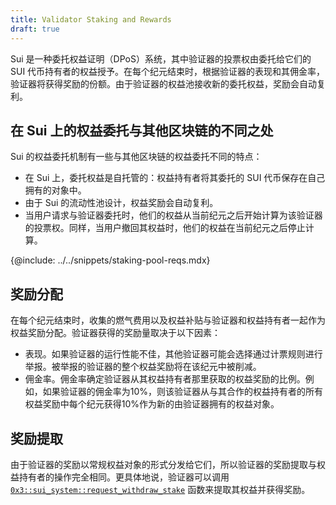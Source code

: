 ```yaml
---
title: Validator Staking and Rewards
draft: true
---
```


Sui 是一种委托权益证明（DPoS）系统，其中验证器的投票权由委托给它们的 SUI 代币持有者的权益授予。在每个纪元结束时，根据验证器的表现和其佣金率，验证器将获得奖励的份额。由于验证器的权益池接收新的委托权益，奖励会自动复利。

## 在 Sui 上的权益委托与其他区块链的不同之处

Sui 的权益委托机制有一些与其他区块链的权益委托不同的特点：

- 在 Sui 上，委托权益是自托管的：权益持有者将其委托的 SUI 代币保存在自己拥有的对象中。
- 由于 Sui 的流动性池设计，权益奖励会自动复利。
- 当用户请求与验证器委托时，他们的权益从当前纪元之后开始计算为该验证器的投票权。同样，当用户撤回其权益时，他们的权益在当前纪元之后停止计算。

{@include: ../../snippets/staking-pool-reqs.mdx}

## 奖励分配

在每个纪元结束时，收集的燃气费用以及权益补贴与验证器和权益持有者一起作为权益奖励分配。验证器获得的奖励量取决于以下因素：

- 表现。如果验证器的运行性能不佳，其他验证器可能会选择通过计票规则进行举报。被举报的验证器的整个权益奖励将在该纪元中被削减。
- 佣金率。佣金率确定验证器从其权益持有者那里获取的权益奖励的比例。例如，如果验证器的佣金率为10%，则该验证器从与其合作的权益持有者的所有权益奖励中每个纪元获得10%作为新的由验证器拥有的权益对象。

## 奖励提取

由于验证器的奖励以常规权益对象的形式分发给它们，所以验证器的奖励提取与权益持有者的操作完全相同。更具体地说，验证器可以调用 [`0x3::sui_system::request_withdraw_stake`](https://github.com/MystenLabs/sui/blob/6234ae2cc8137f3a2a34cd0aa1ac4fd5f31260e2/crates/sui-framework/packages/sui-system/sources/sui_system.move#L272) 函数来提取其权益并获得奖励。
